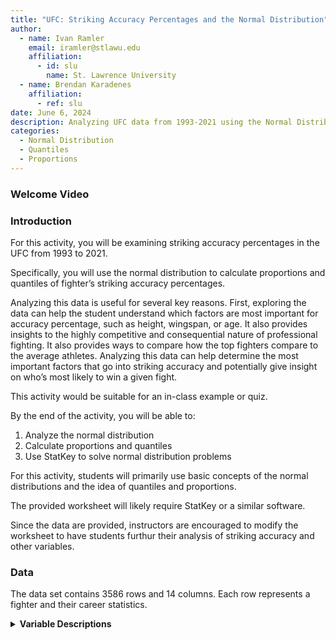 ```yaml
---
title: "UFC: Striking Accuracy Percentages and the Normal Distribution"
author:
  - name: Ivan Ramler
    email: iramler@stlawu.edu
    affiliation:
      - id: slu
        name: St. Lawrence University
  - name: Brendan Karadenes
    affiliation:
      - ref: slu
date: June 6, 2024
description: Analyzing UFC data from 1993-2021 using the Normal Distribution
categories:
  - Normal Distribution
  - Quantiles
  - Proportions
---
```


### Welcome Video

### Introduction

For this activity, you will be examining striking accuracy percentages in the UFC from 1993 to 2021.

Specifically, you will use the normal distribution to calculate proportions and quantiles of fighter's striking accuracy percentages.

Analyzing this data is useful for several key reasons. First, exploring the data can help the student understand which factors are most important for accuracy percentage, such as height, wingspan, or age. It also provides insights to the highly competitive and consequential nature of professional fighting. It also provides ways to compare how the top fighters compare to the average athletes. Analyzing this data can help determine the most important factors that go into striking accuracy and potentially give insight on who's most likely to win a given fight.

::: {.callout-note collapse="true" title="Activity Length" appearance="minimal"}
This activity would be suitable for an in-class example or quiz.
:::

::: {.callout-note collapse="true" title="Learning Objectives" appearance="minimal"}
By the end of the activity, you will be able to:

1.  Analyze the normal distribution
2.  Calculate proportions and quantiles
3.  Use StatKey to solve normal distribution problems
:::

::: {.callout-note collapse="true" title="Methods" appearance="minimal"}
For this activity, students will primarily use basic concepts of the normal distributions and the idea of quantiles and proportions.
:::

::: {.callout-note collapse="true" title="Technology Requiremens" appearance="minimal"}
The provided worksheet will likely require StatKey or a similar software.

Since the data are provided, instructors are encouraged to modify the worksheet to have students furthur their analysis of striking accuracy and other variables.
:::

### Data

The data set contains 3586 rows and 14 columns. Each row represents a fighter and their career statistics.

<details>

<summary><b>Variable Descriptions</b></summary>

| Variable      | Description                       |
|---------------|-----------------------------------|
| fighter_name  | First and last name of fighter    |
| height_inches | Fighter's height in inches        |
| Weight        | Weight in lbs. of the fighter     |
| Reach         | Wingspan in inches of the fighter |
| Stance        | Fighter's orientation             |
| birthyear     | Fighter's birth year              |
| SLpM          | Strikes landed per minute         |
| Str_Acc       | Striking accuracy percentage      |
| SApm          | Strikes attempted per minute      |
| Str_Def       | Striking defense percentage       |
| TD_Avg        | Takedown average per fight        |
| TD_Acc        | Takedown accuracy percentage      |
| TD_Def        | Takedown defence percentage       |
| Sub_Avg       | Submission average                |

**Data Source**

[Kaggle](https://www.kaggle.com/){target="_blank"}

## Materials

We provide an editable Microsoft Word handout along with it's key.

[Class handout](ufc-normal.docx)

[Class handout - with key](UFC-Solutions.docx)

::: {.callout-note collapse="true" title="Conclusion" appearance="minimal"}
In conclusion, the UFC normal distribution worksheet provides students with a valuable learning opportunity in several key areas. It allows them to understand and practice using the Normal distribution and be introduced to new statistical softwares. Also, student's will be able to properly analyze and interpret percentages and quantiles of the distribution. The striking accuracies provide a real-world example to engage into level statistics students. The data set also allows them to analyze several factors that go into winning a fight and gives them the opportunity to compare performances over different years. Overall, this worksheet allows students to investigate almost 20 years of the UFC and draw meaningful conclusions about fighter performances over the years.
:::






